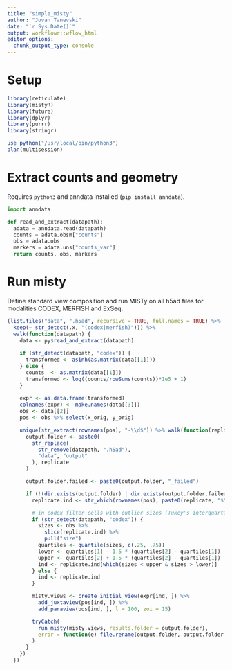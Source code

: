 ```yaml
---
title: "simple_misty"
author: "Jovan Tanevski"
date: "`r Sys.Date()`"
output: workflowr::wflow_html
editor_options:
  chunk_output_type: console
---
```


# Setup

```r
library(reticulate)
library(mistyR)
library(future)
library(dplyr)
library(purrr)
library(stringr)

use_python("/usr/local/bin/python3")
plan(multisession)
```


# Extract counts and geometry

Requires `python3` and anndata installed (`pip install anndata`).

```python
import anndata

def read_and_extract(datapath):
  adata = anndata.read(datapath)
  counts = adata.obsm["counts"]
  obs = adata.obs
  markers = adata.uns["counts_var"]
  return counts, obs, markers

```

# Run misty 

Define standard view composition and run MISTy on all h5ad files for modalities CODEX, MERFISH and ExSeq.


```r
(list.files("data", ".h5ad", recursive = TRUE, full.names = TRUE) %>%
  keep(~ str_detect(.x, "(codex|merfish)"))) %>%
  walk(function(datapath) {
    data <- py$read_and_extract(datapath)
    
    if (str_detect(datapath, "codex")) {
      transformed <- asinh(as.matrix(data[[1]]))
    } else {
      counts  <- as.matrix(data[[1]])
      transformed <- log((counts/rowSums(counts))*1e5 + 1)
    }
    
    expr <- as.data.frame(transformed)
    colnames(expr) <- make.names(data[[3]])
    obs <- data[[2]]
    pos <- obs %>% select(x_orig, y_orig)

    unique(str_extract(rownames(pos), "-\\d$")) %>% walk(function(replicate) {
      output.folder <- paste0(
        str_replace(
          str_remove(datapath, ".h5ad"),
          "data", "output"
        ), replicate
      )

      output.folder.failed <- paste0(output.folder, "_failed")

      if (!(dir.exists(output.folder) | dir.exists(output.folder.failed))) {
        replicate.ind <- str_which(rownames(pos), paste0(replicate, "$"))

        # in codex filter cells with outlier sizes (Tukey's interquartile approach)
        if (str_detect(datapath, "codex")) {
          sizes <- obs %>%
            slice(replicate.ind) %>%
            pull("size")
          quartiles <- quantile(sizes, c(.25, .75))
          lower <- quartiles[1] - 1.5 * (quartiles[2] - quartiles[1])
          upper <- quartiles[2] + 1.5 * (quartiles[2] - quartiles[1])
          ind <- replicate.ind[which(sizes < upper & sizes > lower)]
        } else {
          ind <- replicate.ind
        }

        misty.views <- create_initial_view(expr[ind, ]) %>%
          add_juxtaview(pos[ind, ]) %>%
          add_paraview(pos[ind, ], l = 100, zoi = 15)

        tryCatch(
          run_misty(misty.views, results.folder = output.folder),
          error = function(e) file.rename(output.folder, output.folder.failed)
        )
      }
    })
  })
```
